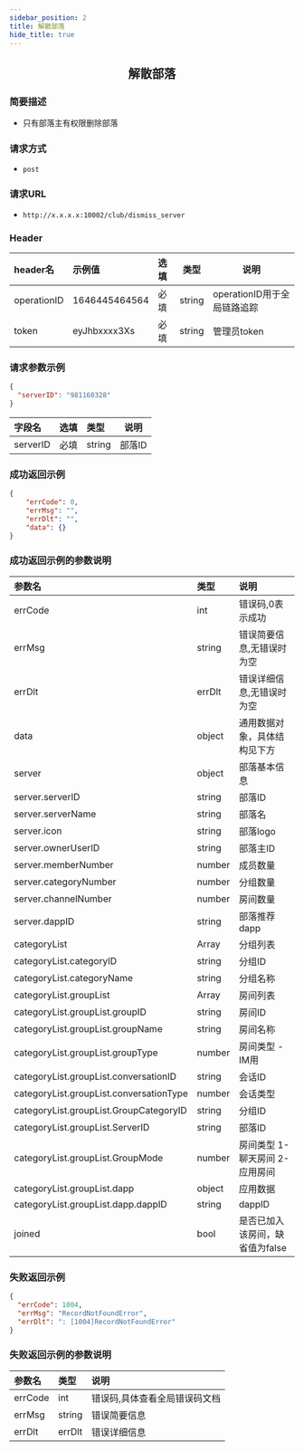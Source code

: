 ```yaml
---
sidebar_position: 2
title: 解散部落
hide_title: true
---
```


<center>

## 解散部落

</center>

### 简要描述
- 只有部落主有权限删除部落
### 请求方式
- `post` 
### 请求URL
- `http://x.x.x.x:10002/club/dismiss_server` 


### Header
|header名|示例值|选填|类型|说明|
|:----    |:-------    |:--- |---|------      |
|operationID|1646445464564|必填|string|operationID用于全局链路追踪|
|token|eyJhbxxxx3Xs|必填|string|管理员token|


### 请求参数示例


```json
{
  "serverID": "981160328"
}
```
|字段名|选填|类型|说明|
|:----    |:-------    |:--- |---|
|serverID|必填|string|部落ID|
### 成功返回示例


```json
{
    "errCode": 0,
    "errMsg": "",
    "errDlt": "",
    "data": {}
}
```
### 成功返回示例的参数说明


|参数名|类型|说明|
|:----    |:-------    |:--- |
|errCode|int|错误码,0表示成功|
|errMsg|string|错误简要信息,无错误时为空|
|errDlt|errDlt|错误详细信息,无错误时为空|
|data|object|通用数据对象，具体结构见下方|
|server|object|部落基本信息|
|server.serverID|string|部落ID|
|server.serverName|string|部落名|
|server.icon|string|部落logo|
|server.ownerUserID|string|部落主ID|
|server.memberNumber|number|成员数量|
|server.categoryNumber|number|分组数量|
|server.channelNumber|number|房间数量|
|server.dappID|string|部落推荐dapp|
|categoryList|Array|分组列表|
|categoryList.categoryID|string|分组ID|
|categoryList.categoryName|string|分组名称|
|categoryList.groupList|Array|房间列表|
|categoryList.groupList.groupID|string|房间ID|
|categoryList.groupList.groupName|string|房间名称|
|categoryList.groupList.groupType|number|房间类型 - IM用|
|categoryList.groupList.conversationID|string|会话ID|
|categoryList.groupList.conversationType|number|会话类型|
|categoryList.groupList.GroupCategoryID|string|分组ID|
|categoryList.groupList.ServerID|string|部落ID|
|categoryList.groupList.GroupMode|number|房间类型 1-聊天房间 2-应用房间|
|categoryList.groupList.dapp|object|应用数据|
|categoryList.groupList.dapp.dappID|string|dappID|
|joined|bool|是否已加入该房间，缺省值为false|


### 失败返回示例


```json
{
  "errCode": 1004,
  "errMsg": "RecordNotFoundError",
  "errDlt": ": [1004]RecordNotFoundError"
}
```
### 失败返回示例的参数说明


|参数名|类型|说明|
|:----    |:-------    |:--- |
|errCode|int|错误码,具体查看全局错误码文档|
|errMsg|string|错误简要信息|
|errDlt|errDlt|错误详细信息|
